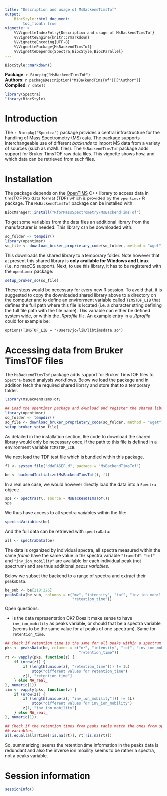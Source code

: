 ```yaml
---
title: "Description and usage of MsBackendTimsTof"
output:
    BiocStyle::html_document:
        toc_float: true
vignette: >
    %\VignetteIndexEntry{Description and usage of MsBackendTimsTof}
    %\VignetteEngine{knitr::rmarkdown}
    %\VignetteEncoding{UTF-8}
    %\VignettePackage{MsBackendTimsTof}
    %\VignetteDepends{Spectra,BiocStyle,BiocParallel}
---
```


```r
BiocStyle::markdown()
```

**Package**: `r Biocpkg("MsBackendTimsTof")`<br />
**Authors**: `r packageDescription("MsBackendTimsTof")[["Author"]] `<br />
**Compiled**: `r date()`

```r
library(Spectra)
library(BiocStyle)
```

# Introduction

The `r Biocpkg("Spectra")` package provides a central infrastructure for the
handling of Mass Spectrometry (MS) data. The package supports interchangeable
use of different *backends* to import MS data from a variety of sources (such as
mzML files). The `MsBackendTimsTof` package adds support for Bruker TimsTOF raw
data files. This vignette shows how, and which data can be retrieved from such
files.

# Installation

The package depends on the [OpenTIMS](https://github.com/michalsta/opentims) C++
library to access data in timsTOF Pro data format (TDF) which is provided by the
`opentimsr` R package. The `MsBackendTimsTof` package can be installed with:

```r
BiocManager::install("RforMassSpectrometry/MsBackendTimsTof")
```

To get some variables from the data files an additional library from the
manufacturer is needed. This library can be downloaded with:

```r
so_folder <- tempdir()
library(opentimsr)
so_file <- download_bruker_proprietary_code(so_folder, method = "wget")
```

This downloads the shared library to a temporary folder. Note however that at
present this shared library is **only available for Windows and Linux** (i.e. no
macOS support). Next, to use this library, it has to be registered with the
`opentimsr` package:

```r
setup_bruker_so(so_file)
```

These steps would be necessary for every new R session. To avoid that, it is
suggested to copy the downloaded shared library above to a directory on the
computer and to define an environment variable called `TIMSTOF_LIB` that defines
the full path where this file is located (i.e. a character string defining the
full file path with the file name). This variable can either be defined system
wide, or within the *.Rprofile* file. An example entry in a *.Rprofile* could
for example be:

```
options(TIMSTOF_LIB = "/Users/jo/lib/libtimsdata.so")
```


# Accessing data from Bruker TimsTOF files

The `MsBackendTimsTof` package adds support for Bruker TimsTOF files to
`Spectra`-based analysis workflows. Below we load the package and in addition
fetch the required shared library and store that to a temporary folder.

```r
library(MsBackendTimsTof)

## Load the opentimsr package and download and register the shared library
library(opentimsr)
so_folder <- tempdir()
so_file <- download_bruker_proprietary_code(so_folder, method = "wget")
setup_bruker_so(so_file)
```

As detailed in the installation section, the code to download the shared library
would only be necessary once, if the path to this file is defined in a
environment variable `TIMSTOF_LIB`.

We next load the TDF test file which is bundled within this package.

```r
fl <- system.file("ddaPASEF.d", package = "MsBackendTimsTof")

be <- backendInitialize(MsBackendTimsTof(), fl)
```

In a real use case, we would however directly load the data into a `Spectra`
object:

```r
sps <- Spectra(fl, source = MsBackendTimsTof())
sps
```

We thus have access to all spectra variables within the file:

```r
spectraVariables(be)
```

And the full data can be retrieved with `spectraData`:

```r
all <- spectraData(be)
```

The data is organized by individual spectra, all spectra measured within the
same *frame* have the same value in the spectra variable `"frameId"`. `"tof"`
and `"inv_ion_mobility"` are available for each individual peak (not spectrum)
and are thus additional *peaks variables*.

Below we subset the backend to a range of spectra and extract their `peaksData`.

```r
be_sub <- be[218:226]
peaksData(be_sub, columns = c("mz", "intensity", "tof", "inv_ion_mobility",
                              "retention_time"))
```

Open questions:

- is the data representation OK? Does it make sense to have `inv_ion_mobility`
  as peaks variable, or should that be a spectra variable (seems to be the same
  value for all peaks of one spectrum). Same for `retention_time`.

```r
## Check if retention time is the same for all peaks within a spectrum
pks <- peaksData(be, columns = c("mz", "intensity", "tof", "inv_ion_mobility",
                                 "retention_time"))
rt <- vapply(pks, function(z) {
    if (nrow(z)) {
        if (length(unique(z[, "retention_time"])) != 1L)
            stop("different values for retention_time")
        z[1, "retention_time"]
    } else NA_real_
}, numeric(1))
iim <- vapply(pks, function(z) {
    if (nrow(z)) {
        if (length(unique(z[, "inv_ion_mobility"])) != 1L)
            stop("different values for inv_ion_mobility")
        z[1, "inv_ion_mobility"]
    } else NA_real_
}, numeric(1))

## Check if the retention times from peaks table match the ones from spectra
## variables.
all.equal(all$rtime[!is.na(rt)], rt[!is.na(rt)])

```

So, summarizing: seems the retention time information in the peaks data is
redundant and also the inverse ion mobility seems to be rather a spectra, not a
peaks variable.

# Session information

```r
sessionInfo()
```
